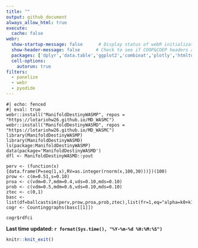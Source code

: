 ```yaml
---
title: ""
output: github_document
always_allow_html: true
execute: 
  cache: false
webr:
  show-startup-message: false      # Display status of webR initialization
  show-header-message: false      # Check to see if COOP&COEP headers are set for speed.
  packages: ['dplyr','data.table','ggplot2','combinat','plotly','htmltools','broom'] # Pre-install dependencies
  cell-options:
    autorun: true
filters:
  - panelize
  - webr
  - pyodide
---
```


```webr-r
#| echo: fenced
#| eval: true
webr::install("ManifoldDestinyWASMP", repos = "https://lotariohw26.github.io/MD_WASMC")
webr::install("ManifoldDestinyWASMD", repos = "https://lotariohw26.github.io/MD_WASMC")
library(ManifoldDestinyWASMP)
library(ManifoldDestinyWASMD)
ls(package:ManifoldDestinyWASMP)
data(package='ManifoldDestinyWASMD')
dfl <- ManifoldDestinyWASMD::yout
```


```webr-r
perv <- (function(x){data.frame(P=seq(1,x),RV=as.integer(rnorm(x,100,30)))})(100)
prow <- c(m=0.51,s=0.10)
proa <- c(vdm=0.7,mdm=0.4,vds=0.10,mds=0.10)
prob <- c(vdm=0.5,mdm=0.6,vds=0.10,mds=0.10)
ztec <- c(0,1)	
basc <- list(df=ballcastsim(perv,prow,proa,prob,ztec),list(fr=1,eq="alpha=k0+k1*x+k2*y",va='y',prg=list(cnd=1)))
cogr <- Countinggraphs(basc[[1]])
```

```webr-r
cogr$rdfci
```

**Last time updated: `r format(Sys.time(), "%Y-%m-%d %H:%M:%S")`**

```r
knitr::knit_exit()
```





